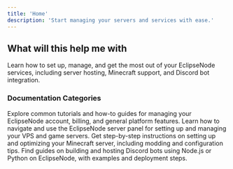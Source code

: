 ```yaml
---
title: 'Home'
description: 'Start managing your servers and services with ease.'
---
```


## What will this help me with

Learn how to set up, manage, and get the most out of your EclipseNode services, including server hosting, Minecraft support, and Discord bot integration.

### Documentation Categories

<CardGroup>

  <Card title="General How-tos" icon="book-open" href="/dashboards/free">
    Explore common tutorials and how-to guides for managing your EclipseNode account, billing, and general platform features.
  </Card>

  <Card title="Server Panel Support" icon="server" href="/dashboards/server">
    Learn how to navigate and use the EclipseNode server panel for setting up and managing your VPS and game servers.
  </Card>

  <Card title="Minecraft Server Support" icon="block" href="/games/minecraft">
    Get step-by-step instructions on setting up and optimizing your Minecraft server, including modding and configuration tips.
  </Card>

  <Card title="Discord Bot Support (NodeJS/Python)" icon="discord" href="/bots">
    Find guides on building and hosting Discord bots using Node.js or Python on EclipseNode, with examples and deployment steps.
  </Card>

</CardGroup>